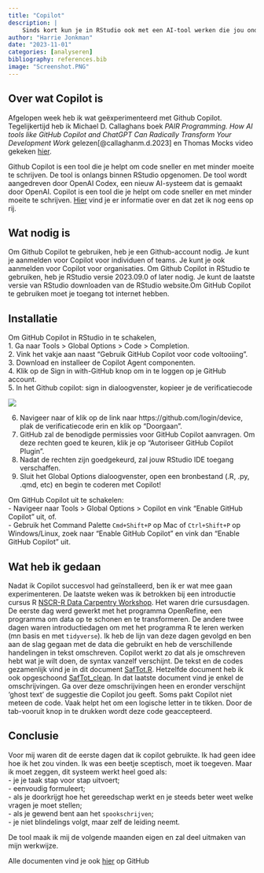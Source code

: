 ```yaml
---
title: "Copilot"
description: |
    Sinds kort kun je in RStudio ook met een AI-tool werken die jou ondersteunt bij het schrijven van codes. Deze tool heet *Copilot* en sinds kort is er een plugin voor RStudio. In deze blog laat ik zien hoe je deze plugin kunt installeren en hoe je ermee kunt werken. 
author: "Harrie Jonkman"
date: "2023-11-01"
categories: [analyseren]
bibliography: references.bib
image: "Screenshot.PNG"
---
```



## Over wat Copilot is
Afgelopen week heb ik wat geëxperimenteerd met Github Copilot. Tegelijkertijd heb ik Michael D. Callaghans boek *PAIR Programming. How AI tools like GitHub Copilot and ChatGPT Can Radically Transform Your Development Work* gelezen[@callaghanm.d.2023] en Thomas Mocks video gekeken [hier](https://www.youtube.com/watch?v=yVq-b5xHmac).

Github Copilot is een tool die je helpt om code sneller en met minder moeite te schrijven. De tool is onlangs binnen RStudio opgenomen. De tool wordt aangedreven door OpenAI Codex, een nieuw AI-systeem dat is gemaakt door OpenAI. Copilot is een tool die je helpt om code sneller en met minder moeite te schrijven. [Hier](https://docs.posit.co/ide/user/ide/guide/tools/copilot.html) vind je er informatie over en dat zet ik nog eens op rij.

## Wat nodig is
Om Github Copilot te gebruiken, heb je een Github-account nodig. Je kunt je aanmelden voor Copilot voor individuen of teams. Je kunt je ook aanmelden voor Copilot voor organisaties. Om Github Copilot in RStudio te gebruiken, heb je RStudio versie 2023.09.0 of later nodig. Je kunt de laatste versie van RStudio downloaden van de RStudio website.Om GitHub Copilot te gebruiken moet je toegang tot internet hebben.

## Installatie
Om GitHub Copilot in RStudio in te schakelen,\
1. Ga naar Tools \> Global Options \> Code \> Completion.\
2. Vink het vakje aan naast "Gebruik GitHub Copilot voor code voltooiing".\
3. Download en installeer de Copilot Agent componenten.\
4. Klik op de Sign in with-GitHub knop om in te loggen op je GitHub account.\
5. In het Github copilot: sign in dialoogvenster, kopieer je de verificatiecode

![](Screenshot1.png)

6.  Navigeer naar of klik op de link naar https://github.com/login/device, plak de verificatiecode erin en klik op "Doorgaan".\
7.  GitHub zal de benodigde permissies voor GitHub Copilot aanvragen. Om deze rechten goed te keuren, klik je op "Autoriseer GitHub Copilot Plugin".
8.  Nadat de rechten zijn goedgekeurd, zal jouw RStudio IDE toegang verschaffen.
9.  Sluit het Global Options dialoogvenster, open een bronbestand (.R, .py, .qmd, etc) en begin te coderen met Copilot!

Om GitHub Copilot uit te schakelen:\
- Navigeer naar Tools \> Global Options \> Copilot en vink "Enable GitHub Copilot" uit, of.\
- Gebruik het Command Palette `Cmd+Shift+P` op Mac of `Ctrl+Shift+P` op Windows/Linux, zoek naar "Enable GitHub Copilot" en vink dan "Enable GitHub Copilot" uit.

## Wat heb ik gedaan
Nadat ik Copilot succesvol had geïnstalleerd, ben ik er wat mee gaan experimenteren. De laatste weken was ik betrokken bij een introductie cursus R [NSCR-R Data Carpentry Workshop](https://asiermoneva.com/2023-10-12-nscr/). Het waren drie cursusdagen. De eerste dag werd gewerkt met het programma OpenRefine, een programma om data op te schonen en te transformeren. De andere twee dagen waren introductiedagen om met het programma R te leren werken (mn basis en met `tidyverse`). Ik heb de lijn van deze dagen gevolgd en ben aan de slag gegaan met de data die gebruikt en heb de verschillende handelingen in tekst omschreven. Copilot werkt zo dat als je omschreven hebt wat je wilt doen, de syntax vanzelf verschijnt. De tekst en de codes gezamenlijk vind je in dit document [SafTot.R](SafTot.R). Hetzelfde document heb ik ook opgeschoond [SafTot_clean](SafTot_clean.R). In dat laatste document vind je enkel de omschrijvingen. Ga over deze omschrijvingen heen en eronder verschijnt 'ghost text' de suggestie die Copilot jou geeft. Soms pakt Copilot niet meteen de code. Vaak helpt het om een logische letter in te tikken. Door de tab-vooruit knop in te drukken wordt deze code geaccepteerd.

## Conclusie

Voor mij waren dit de eerste dagen dat ik copilot gebruikte. Ik had geen idee hoe ik het zou vinden. Ik was een beetje sceptisch, moet ik toegeven. Maar ik moet zeggen, dit systeem werkt heel goed als:      
- je je taak stap voor stap uitvoert;     
- eenvoudig formuleert;    
- als je doorkrijgt hoe het gereedschap werkt en je steeds beter weet welke vragen je moet stellen;    
- als je gewend bent aan het `spookschrijven`;     
- je niet blindelings volgt, maar zelf de leiding neemt.   

De tool maak ik mij de volgende maanden eigen en zal deel uitmaken van mijn werkwijze. 

Alle documenten vind je ook [hier](https://github.com/Jonkman1/NSC-R_course) op GitHub

